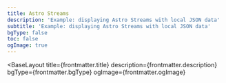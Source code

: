 ```yaml
---
title: Astro Streams
description: 'Example: displaying Astro Streams with local JSON data'
subtitle: 'Example: displaying Astro Streams with local JSON data'
bgType: false
toc: false
ogImage: true
---
```



<BaseLayout
  title={frontmatter.title}
  description={frontmatter.description}
  bgType={frontmatter.bgType}
  ogImage={frontmatter.ogImage}
>
  <TabbedLayout subtitle={frontmatter.subtitle}>
    <ListView pageToc={frontmatter.toc} collectionType="streams" />
  </TabbedLayout>
</BaseLayout>
